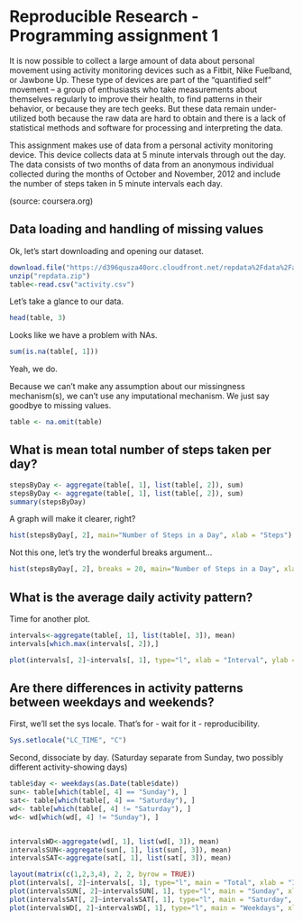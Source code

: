 Reproducible Research - Programming assignment 1
========================================================

It is now possible to collect a large amount of data about personal movement using activity monitoring devices such as a Fitbit, Nike Fuelband, or Jawbone Up. These type of devices are part of the “quantified self” movement – a group of enthusiasts who take measurements about themselves regularly to improve their health, to find patterns in their behavior, or because they are tech geeks. But these data remain under-utilized both because the raw data are hard to obtain and there is a lack of statistical methods and software for processing and interpreting the data.

This assignment makes use of data from a personal activity monitoring device. This device collects data at 5 minute intervals through out the day. The data consists of two months of data from an anonymous individual collected during the months of October and November, 2012 and include the number of steps taken in 5 minute intervals each day.

(source: coursera.org)

## Data loading and handling of missing values

Ok, let's start downloading and opening our dataset.

```r
download.file("https://d396qusza40orc.cloudfront.net/repdata%2Fdata%2Factivity.zip", "repdata.zip", method = "wget")
unzip("repdata.zip")
table<-read.csv("activity.csv")
```

Let's take a glance to our data.

```r
head(table, 3)
```

Looks like we have a problem with NAs.

```r
sum(is.na(table[, 1]))
```

Yeah, we do.

Because we can't make any assumption about our missingness mechanism(s), we can't use any imputational mechanism. We just say goodbye to missing values.

```r
table <- na.omit(table)
```


## What is mean total number of steps taken per day?

```r
stepsByDay <- aggregate(table[, 1], list(table[, 2]), sum)
stepsByDay <- aggregate(table[, 1], list(table[, 2]), sum)
summary(stepsByDay)
```

A graph will make it clearer, right?

```r
hist(stepsByDay[, 2], main="Number of Steps in a Day", xlab = "Steps")
```

Not this one, let's try the wonderful breaks argument...

```r
hist(stepsByDay[, 2], breaks = 20, main="Number of Steps in a Day", xlab = "Steps")
```

## What is the average daily activity pattern?

Time for another plot.

```r
intervals<-aggregate(table[, 1], list(table[, 3]), mean)
intervals[which.max(intervals[, 2]),]
```

```r
plot(intervals[, 2]~intervals[, 1], type="l", xlab = "Interval", ylab = "Mean activity")
```

## Are there differences in activity patterns between weekdays and weekends?

First, we'll set the sys locale.
That's for - wait for it - reproducibility.

```r
Sys.setlocale("LC_TIME", "C")
```

Second, dissociate by day.
(Saturday separate from Sunday, two possibly different activity-showing days)

```r

table$day <- weekdays(as.Date(table$date))
sun<- table[which(table[, 4] == "Sunday"), ]
sat<- table[which(table[, 4] == "Saturday"), ]
wd<- table[which(table[, 4] != "Saturday"), ]
wd<- wd[which(wd[, 4] != "Sunday"), ]


intervalsWD<-aggregate(wd[, 1], list(wd[, 3]), mean)
intervalsSUN<-aggregate(sun[, 1], list(sun[, 3]), mean)
intervalsSAT<-aggregate(sat[, 1], list(sat[, 3]), mean)
```


```r
layout(matrix(c(1,2,3,4), 2, 2, byrow = TRUE))
plot(intervals[, 2]~intervals[, 1], type="l", main = "Total", xlab = "Interval", ylab = "Mean activity")
plot(intervalsSUN[, 2]~intervalsSUN[, 1], type="l", main = "Sunday", xlab = "Interval", ylab = "Mean activity")
plot(intervalsSAT[, 2]~intervalsSAT[, 1], type="l", main = "Saturday", xlab = "Interval", ylab = "Mean activity")
plot(intervalsWD[, 2]~intervalsWD[, 1], type="l", main = "Weekdays", xlab = "Interval", ylab = "Mean activity")
```